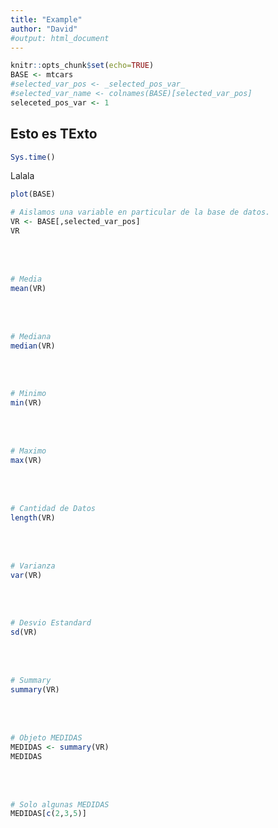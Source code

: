 ```yaml
---
title: "Example"
author: "David"
#output: html_document
---
```


```r
knitr::opts_chunk$set(echo=TRUE)
BASE <- mtcars
#selected_var_pos <- _selected_pos_var_ 
#selected_var_name <- colnames(BASE)[selected_var_pos]
seleceted_pos_var <- 1
```


## Esto es TExto
```r
Sys.time()
```

Lalala
```r
plot(BASE)
```


```r
# Aislamos una variable en particular de la base de datos.
VR <- BASE[,selected_var_pos]
VR
```
<br>
<br>

```r
# Media
mean(VR)
```
<br>
<br>

```r
# Mediana 
median(VR)
```
<br>
<br>

```r
# Minimo
min(VR)
```
<br>
<br>

```r
# Maximo
max(VR)
```
<br>
<br>

```r
# Cantidad de Datos
length(VR)
```
<br>
<br>

```r
# Varianza
var(VR)
```
<br>
<br>

```r
# Desvio Estandard
sd(VR)
```
<br>
<br>

```r
# Summary
summary(VR)
```
<br>
<br>

```r
# Objeto MEDIDAS
MEDIDAS <- summary(VR)
MEDIDAS
```
<br>
<br>

```r
# Solo algunas MEDIDAS
MEDIDAS[c(2,3,5)]
```
<br>
<br>



